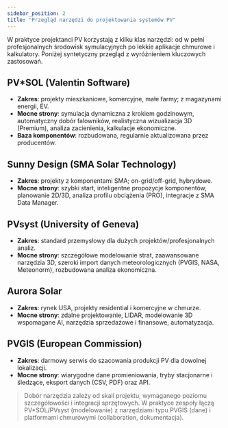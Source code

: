 ```yaml
---
sidebar_position: 2
title: "Przegląd narzędzi do projektowania systemów PV"
---
```


W praktyce projektanci PV korzystają z kilku klas narzędzi: od w pełni profesjonalnych środowisk symulacyjnych po lekkie aplikacje chmurowe i kalkulatory. Poniżej syntetyczny przegląd z wyróżnieniem kluczowych zastosowań.

## PV*SOL (Valentin Software)
- **Zakres**: projekty mieszkaniowe, komercyjne, małe farmy; z magazynami energii, EV.
- **Mocne strony**: symulacja dynamiczna z krokiem godzinowym, automatyczny dobór falowników, realistyczna wizualizacja 3D (Premium), analiza zacienienia, kalkulacje ekonomiczne.
- **Baza komponentów**: rozbudowana, regularnie aktualizowana przez producentów.

## Sunny Design (SMA Solar Technology)
- **Zakres**: projekty z komponentami SMA; on-grid/off-grid, hybrydowe.
- **Mocne strony**: szybki start, inteligentne propozycje komponentów, planowanie 2D/3D, analiza profilu obciążenia (PRO), integracje z SMA Data Manager.

## PVsyst (University of Geneva)
- **Zakres**: standard przemysłowy dla dużych projektów/profesjonalnych analiz.
- **Mocne strony**: szczegółowe modelowanie strat, zaawansowane narzędzia 3D, szeroki import danych meteorologicznych (PVGIS, NASA, Meteonorm), rozbudowana analiza ekonomiczna.

## Aurora Solar
- **Zakres**: rynek USA, projekty residential i komercyjne w chmurze.
- **Mocne strony**: zdalne projektowanie, LIDAR, modelowanie 3D wspomagane AI, narzędzia sprzedażowe i finansowe, automatyzacja.

## PVGIS (European Commission)
- **Zakres**: darmowy serwis do szacowania produkcji PV dla dowolnej lokalizacji.
- **Mocne strony**: wiarygodne dane promieniowania, tryby stacjonarne i śledzące, eksport danych (CSV, PDF) oraz API.

> Dobór narzędzia zależy od skali projektu, wymaganego poziomu szczegółowości i integracji sprzętowych. W praktyce zespoły łączą PV*SOL/PVsyst (modelowanie) z narzędziami typu PVGIS (dane) i platformami chmurowymi (collaboration, dokumentacja).


